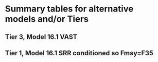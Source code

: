 \clearpage

# Summary tables for alternative models and/or Tiers

## Tier 3, Model 16.1 VAST 
\begin{table}[ht]
\centering
\begin{tabular}{lrr|rr}
  \hline
       & \multicolumn{2}{c|}{As estimated or $\mathit{specified}$ } & \multicolumn{2}{c}{As estimated or $\mathit{recommended}$ }  \\
       & \multicolumn{2}{c|}{$\mathit{last}$ year for:}  & \multicolumn{2}{c}{$\mathit{this}$ year for: }               \\
        Quantity & `r thisyr`      &`r thisyr+1`   & `r thisyr+1`      &`r thisyr+2` \\ 
  \hline
  M            (natural mortality rate, ages 3+)  & 0.3 & 0.3 & 0.3 & 0.3 \\
  Tier         &  3a  & 3a  & 3a  & 3a \\
  Projected    total (age  3+) biomass (t)     & `r M$it$a1[1]` t & `r M$it$a2[1]` t & `r  M$age3plus1s` t & `r  M$age3plus2s` t \\
  Projected    female  spawning  biomass (t)   & `r M$it$b1[1]` t & `r M$it$b2[1]` t & `r  M$ssb1s`  t     & `r  M$ssb2s`  t \\  
  $B_{100}$        & `r M$it$c1[1]` t & `r M$it$c2[1]` t & `r  M$b100s`,000  t           & `r  M$b100s`,000  t \\          
  $B_{msy}$    & `r M$it$d1[1]` t & `r M$it$d2[1]` t & `r  M$b35s `,000  t           & `r  M$b35s`,000  t \\          
  $F_{OFL}$    & `r M$it[1,8]`    & `r M$it[2,8]`    & `r  round(M$Tier3_fofl1,3)`   & `r  round(M$Tier3_fofl2,3)`  \\                  
  $maxF_{ABC}$ & `r M$it[1,9]`    & `r M$it[2,9]`    & `r  round(M$Tier3_fabc1,3)`   & `r  round(M$Tier3_fabc2,3)`  \\                  
  $F_{ABC}$    & `r M$it[1,10]`   & `r M$it[2,10]`   & `r  round(M$Tier3_fabc1,3)`   & `r  round(M$Tier3_fabc2,3)`   \\                  
  $OFL$        & `r M$it$e1[1]` t & `r M$it$e2[1]` t & `r  M$Tier3_OFL1s`  t         & `r  M$Tier3_OFL2s`  t \\          
  $maxABC$     & `r M$it$f1[1]` t & `r M$it$f2[1]` t & `r  M$Tier3_ABC1s  ` t        & `r  M$Tier3_ABC2s  ` t \\      
  $ABC$        & `r M$it$g1[1]` t & `r M$it$g2[1]` t & `r  M$Tier3_ABC1s ` t               & `r  M$Tier3_ABC2s`  t \\        
  \hline
  Status                                & `r lastyr-1`  & `r lastyr`&     `r lastyr`             &  `r thisyr`          \\
  \hline
  Overfishing                           & No          & n/a       & No                         &  n/a                 \\
  Overfished                            & n/a         & No        & n/a                        &  No                  \\
  Approaching overfished                & n/a         & No        & n/a                        &  No                  \\
  \hline
\end{tabular}
\end{table}


## Tier 1, Model 16.1 SRR conditioned so Fmsy=F35 
\begin{table}[ht]
\centering
\begin{tabular}{lrr|rr}
  \hline
       & \multicolumn{2}{c|}{As estimated or $\mathit{specified}$ } & \multicolumn{2}{c}{As estimated or $\mathit{recommended}$ }  \\
       & \multicolumn{2}{c|}{$\mathit{last}$ year for:}  & \multicolumn{2}{c}{$\mathit{this}$ year for: }               \\
        Quantity & `r thisyr`      &`r thisyr+1`   & `r thisyr+1`      &`r thisyr+2` \\ 
  \hline
  M            (natural mortality rate, ages 3+)  & 0.3 & 0.3 & 0.3 & 0.3 \\
  Tier         &  1a  & 1a  & 1a  & 1a \\
  Projected    total (age  3+) biomass (t)     & `r M$it$a1[1]` t & `r M$it$a2[1]` t & `r  Alt$age3plus1s` t & `r  Alt$age3plus2s` t \\
  Projected    female  spawning  biomass (t)   & `r M$it$b1[1]` t & `r M$it$b2[1]` t & `r  Alt$ssb1s`  t     & `r  Alt$ssb2s`  t \\  
  $B_0$        & `r M$it$c1[1]` t & `r M$it$c2[1]` t & `r  M$b0s`,000  t             & `r  Alt$b0s`,000  t \\          
  $B_{msy}$    & `r M$it$d1[1]` t & `r M$it$d2[1]` t & `r  M$bmsys`,000  t           & `r  Alt$bmsys`,000  t \\          
  $F_{OFL}$    & `r M$it[1,8]`    & `r M$it[2,8]`    & `r  round(M$arithmeanF,3)`    & `r  round(M$arithmeanF,3)`  \\                  
  $maxF_{ABC}$ & `r M$it[1,9]`    & `r M$it[2,9]`    & `r  round(M$harmeanF,3)`      & `r  round(M$harmeanF,3)`  \\                  
  $F_{ABC}$    & `r M$it[1,10]`   & `r M$it[2,10]`   & `r  (M$fabc1)`                & `r  (Alt$fabc2)` \\                  
  $OFL$        & `r M$it$e1[1]` t & `r M$it$e2[1]` t & `r  M$ofl1s`  t               & `r  Alt$ofl2s`  t \\          
  $maxABC$     & `r M$it$f1[1]` t & `r M$it$f2[1]` t & `r  M$maxabc1s  ` t           & `r  Alt$maxabc2s  ` t \\      
  $ABC$        & `r M$it$g1[1]` t & `r M$it$g2[1]` t & `r  M$abc1s ` t               & `r  Alt$abc2s`  t \\        
  \hline
  Status                                & `r lastyr-1`  & `r lastyr`&     `r lastyr`             &  `r thisyr`          \\
  \hline
  Overfishing                           & No          & n/a       & No                         &  n/a                 \\
  Overfished                            & n/a         & No        & n/a                        &  No                  \\
  Approaching overfished                & n/a         & No        & n/a                        &  No                  \\
  \hline
\end{tabular}
\end{table}
